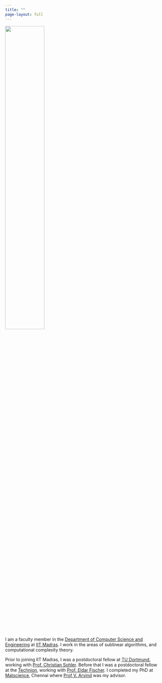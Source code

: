 ```yaml
---
title: ""
page-layout: full
---
```


::: {.grid}

::: {.g-col-4}

![](prague2.jpg){fig-align="left" width=50% .rounded-corners }

:::

::: {.g-col-6}

I am a faculty member in the [Department of Computer Science and Engineering](https://cse.iitm.ac.in) at [IIT Madras](https://www.iitm.ac.in). I work in the areas of sublinear algorithms, and computational complexity theory.

Prior to joining IIT Madras, I was a postdoctoral fellow at [TU Dortmund](https://ls2-www.cs.tu-dortmund.de/grav/en/), working with [Prof. Christian Sohler](https://cds.uni-koeln.de/en/people/core-scientists/prof-dr-christian-sohler). Before that I was a postdoctoral fellow at the [Technion](http://cs.technion.ac.il/), working with [Prof. Eldar Fischer](https://eldar.cswp.cs.technion.ac.il/). I completed my PhD at [Matscience](https://www.imsc.res.in/theoretical_computer_science), Chennai where [Prof V. Arvind](https://www.imsc.res.in/v_arvind) was my advisor.

:::

:::

